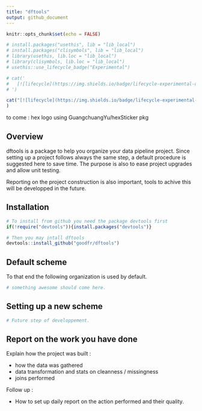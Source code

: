 ```yaml
---
title: "dftools"
output: github_document
---
```


```r
knitr::opts_chunk$set(echo = FALSE)
```


```r

# install.packages("usethis", lib = "lib_local")
# install.packages("clisymbols", lib = "lib_local")
# library(usethis, lib.loc = "lib_local")
# library(clisymbols, lib.loc = "lib_local")
# usethis::use_lifecycle_badge("Experimental")

# cat('
#   [![lifecycle](https://img.shields.io/badge/lifecycle-experimental-orange.svg)](https://img.shields.io/badge/lifecycle-experimental-orange.svg)
# ')

cat("[![lifecycle](https://img.shields.io/badge/lifecycle-experimental-orange.svg)](https://www.tidyverse.org/lifecycle/#experimental)"
)

```

to come : hex logo using GuangchuangYu/hexSticker pkg

## Overview

dftools is a package to help you organize your data pipeline project. Since setting up a project follows always the same step, a default procedure is suggested here to save time. The purpose is also to ease project upgrades and allow unit testing.

Reporting on the project construction is also important, tools to achive this will be developped in the future.

## Installation

```r
# To install from github you need the package devtools first
if(!require("devtools")){install.packages("devtools")}

# Then you may intall dftools
devtools::install_github("goodfr/dftools")
```


## Default scheme

To that end the following organization is used by default.

```r
# something awesome should come here.
```


## Setting up a new scheme

```r
# Future step of developpement.
```


## Report on the work you have done

Explain how the project was built :

* how the data was gathered
* data transformation and stats on cleanness / missingness
* joins performed

Follow up :

* How to set up daily report on the action performed and their quality.




